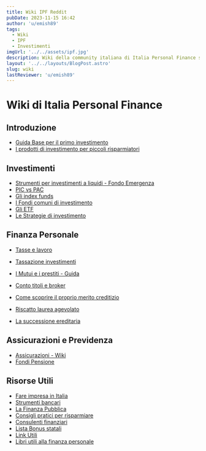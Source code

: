```yaml
---
title: Wiki IPF Reddit
pubDate: 2023-11-15 16:42
author: 'u/emish89'
tags:
  - Wiki
  - IPF
  - Investimenti
imgUrl: '../../assets/ipf.jpg'
description: Wiki della community italiana di Italia Personal Finance su Reddit. Contiene una serie di informazioni e link utili per districarsi nel mondo degli investimenti e della personal finance e fornisce spunti per ulteriori approfondimenti.
layout: '../../layouts/BlogPost.astro'
slug: wiki
lastReviewer: 'u/emish89'
---
```

# Wiki di Italia Personal Finance

## Introduzione

- [Guida Base per il primo investimento](/blog/guida-primo-investimento)
- [I prodotti di investimento per piccoli risparmiatori](/blog/prodotti-di-investimento)

## Investimenti

- [Strumenti per investimenti a liquidi - Fondo Emergenza](/blog/investimenti-liquidi)
- [PIC vs PAC](/blog/pic-vs-pac)
- [Gli index funds](/blog/index-funds)
- [I Fondi comuni di investimento](/blog/fondi-comuni-investimento)
- [Gli ETF](/blog/etf)
- [Le Strategie di investimento](/blog/strategie-investimento)

## Finanza Personale

- [Tasse e lavoro](/blog/tasse-e-lavoro)
- [Tassazione investimenti](/blog/tassazione-investimenti)

- [I Mutui e i prestiti - Guida](/blog/mutui-prestiti)
- [Conto titoli e broker](/blog/conto-titoli-broker)
- [Come scoprire il proprio merito creditizio](/blog/referenze-creditizie)
- [Riscatto laurea agevolato](/blog/riscatto-laurea-agevolato)
- [La successione ereditaria](/blog/successione)

## Assicurazioni e Previdenza

- [Assicurazioni - Wiki](/blog/assicurazioni)
- [Fondi Pensione](/blog/fondi-pensione)

## Risorse Utili

- [Fare impresa in Italia](/blog/impresa-in-italia)
- [Strumenti bancari](/blog/strumenti-bancari)
- [La Finanza Pubblica](/blog/finanza-pubblica)
- [Consigli pratici per risparmiare](/blog/consigli-risparmio)
- [Consulenti finanziari](/blog/consulenti-finanziari)
- [Lista Bonus statali](/blog/lista-bonus)
- [Link Utili](/blog/links-utili)
- [Libri utili alla finanza personale](/blog/libri-utili)

